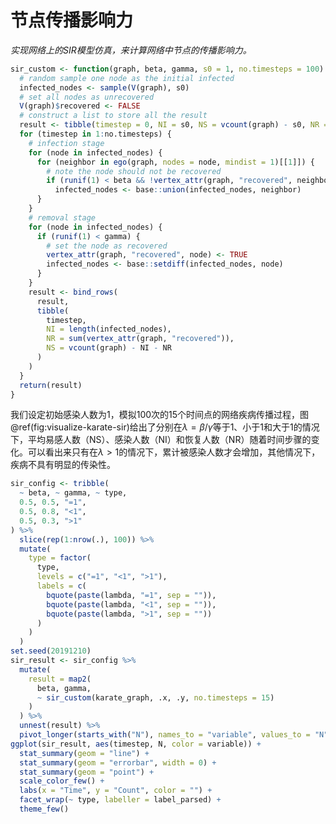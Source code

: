 # 节点传播影响力

*实现网络上的SIR模型仿真，来计算网络中节点的传播影响力。*

```r
sir_custom <- function(graph, beta, gamma, s0 = 1, no.timesteps = 100) {
  # random sample one node as the initial infected
  infected_nodes <- sample(V(graph), s0)
  # set all nodes as unrecovered
  V(graph)$recovered <- FALSE
  # construct a list to store all the result
  result <- tibble(timestep = 0, NI = s0, NS = vcount(graph) - s0, NR = 0)
  for (timestep in 1:no.timesteps) {
    # infection stage
    for (node in infected_nodes) {
      for (neighbor in ego(graph, nodes = node, mindist = 1)[[1]]) {
        # note the node should not be recovered
        if (runif(1) < beta && !vertex_attr(graph, "recovered", neighbor))
          infected_nodes <- base::union(infected_nodes, neighbor)
      }
    }
    # removal stage
    for (node in infected_nodes) {
      if (runif(1) < gamma) {
        # set the node as recovered
        vertex_attr(graph, "recovered", node) <- TRUE
        infected_nodes <- base::setdiff(infected_nodes, node)
      }
    }
    result <- bind_rows(
      result,
      tibble(
        timestep,
        NI = length(infected_nodes),
        NR = sum(vertex_attr(graph, "recovered")),
        NS = vcount(graph) - NI - NR
      )
    )
  }
  return(result)
}
```

我们设定初始感染人数为1，模拟100次的15个时间点的网络疾病传播过程，图\@ref(fig:visualize-karate-sir)给出了分别在$\lambda=\beta/\gamma$等于1、小于1和大于1的情况下，平均易感人数（NS）、感染人数（NI）和恢复人数（NR）随着时间步骤的变化。可以看出来只有在$\lambda>1$的情况下，累计被感染人数才会增加，其他情况下，疾病不具有明显的传染性。

```r
sir_config <- tribble(
  ~ beta, ~ gamma, ~ type,
  0.5, 0.5, "=1",
  0.5, 0.8, "<1",
  0.5, 0.3, ">1"
) %>%
  slice(rep(1:nrow(.), 100)) %>%
  mutate(
    type = factor(
      type,
      levels = c("=1", "<1", ">1"),
      labels = c(
        bquote(paste(lambda, "=1", sep = "")),
        bquote(paste(lambda, "<1", sep = "")),
        bquote(paste(lambda, ">1", sep = ""))
      )
    )
  )
set.seed(20191210)
sir_result <- sir_config %>%
  mutate(
    result = map2(
      beta, gamma,
      ~ sir_custom(karate_graph, .x, .y, no.timesteps = 15)
    )
  ) %>%
  unnest(result) %>%
  pivot_longer(starts_with("N"), names_to = "variable", values_to = "N")
ggplot(sir_result, aes(timestep, N, color = variable)) +
  stat_summary(geom = "line") +
  stat_summary(geom = "errorbar", width = 0) +
  stat_summary(geom = "point") +
  scale_color_few() +
  labs(x = "Time", y = "Count", color = "") +
  facet_wrap(~ type, labeller = label_parsed) +
  theme_few()
```
